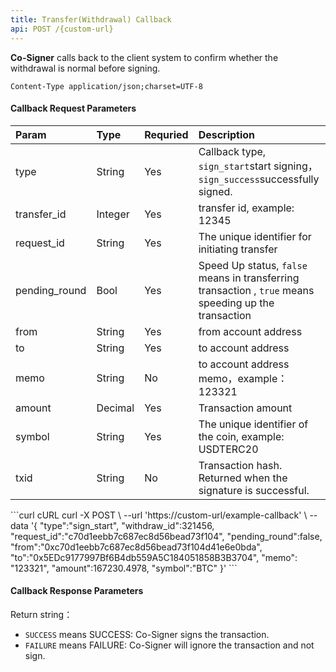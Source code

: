 ---
title: Transfer(Withdrawal) Callback
api: POST /{custom-url}
---


**Co-Signer** calls back to the client system to confirm whether the withdrawal is normal before signing.

`Content-Type application/json;charset=UTF-8`


#### Callback Request Parameters


| Param         | Type    | Requried | Description                                                  |
| :------------ | :------ | :------- | :----------------------------------------------------------- |
| type          | String  | Yes      | Callback type, `sign_start`start signing，`sign_success`successfully signed. |
| transfer_id   | Integer | Yes      | transfer id, example: 12345                                  |
| request_id    | String  | Yes      | The unique identifier for initiating transfer                |
| pending_round | Bool    | Yes      | Speed Up status, `false` means in transferring transaction , `true` means speeding up the transaction |
| from          | String  | Yes      | from account address                                         |
| to            | String  | Yes      | to account address                                           |
| memo          | String  | No       | to account address memo，example：123321                     |
| amount        | Decimal | Yes      | Transaction amount                                           |
| symbol        | String  | Yes      | The unique identifier of the coin, example: USDTERC20        |
| txid          | String  | No       | Transaction hash. Returned when the signature is successful. |


<RequestExample>
  ```curl cURL
  curl -X POST \
  --url 'https://custom-url/example-callback' \
  --data '{
        "type":"sign_start",
        "withdraw_id":321456,
        "request_id":"c70d1eebb7c687ec8d56bead73f104",
        "pending_round":false,
        "from":"0xc70d1eebb7c687ec8d56bead73f104d41e6e0bda",
        "to":"0x5EDc9177997Bf6B4db559A5C184051858B3B3704",
        "memo": "123321",
        "amount":167230.4978,
        "symbol":"BTC"
  }'
  ```
</RequestExample>


####  Callback Response Parameters

Return string：
* `SUCCESS` means SUCCESS: Co-Signer signs the transaction.
* `FAILURE` means FAILURE: Co-Signer will ignore the transaction and not sign.